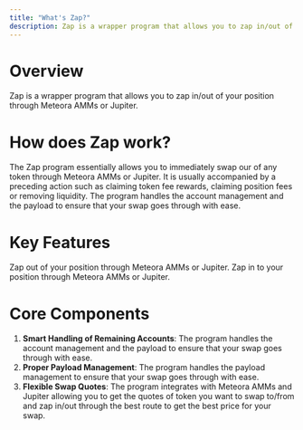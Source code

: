 ```yaml
---
title: "What's Zap?"
description: Zap is a wrapper program that allows you to zap in/out of your position through Meteora AMMs or Jupiter.
---
```


# Overview

Zap is a wrapper program that allows you to zap in/out of your position through Meteora AMMs or Jupiter.

# How does Zap work?

The Zap program essentially allows you to immediately swap our of any token through Meteora AMMs or Jupiter. It is usually accompanied by a preceding action such as claiming token fee rewards, claiming position fees or removing liquidity. The program handles the account management and the payload to ensure that your swap goes through with ease.

# Key Features

<CardGroup cols={2}>
  <Card title="Zap Out" icon="bolt" iconType="solid">
    Zap out of your position through Meteora AMMs or Jupiter.
  </Card>
  <Card title="Zap In" icon="poo-storm" iconType="solid">
    Zap in to your position through Meteora AMMs or Jupiter.
  </Card>
</CardGroup>

# Core Components

1. **Smart Handling of Remaining Accounts**: The program handles the account management and the payload to ensure that your swap goes through with ease.
2. **Proper Payload Management**: The program handles the payload management to ensure that your swap goes through with ease.
2. **Flexible Swap Quotes**: The program integrates with Meteora AMMs and Jupiter allowing you to get the quotes of token you want to swap to/from and zap in/out through the best route to get the best price for your swap.
